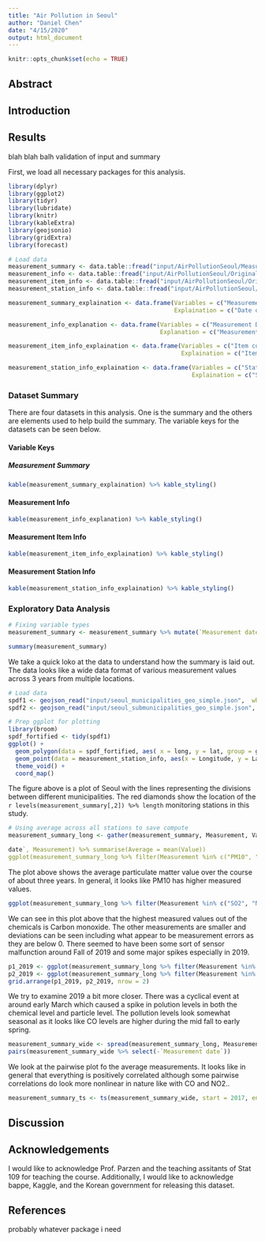 ```yaml
---
title: "Air Pollution in Seoul"
author: "Daniel Chen"
date: "4/15/2020"
output: html_document
---
```


```r
knitr::opts_chunk$set(echo = TRUE)
```

## Abstract

## Introduction

## Results

blah blah balh validation of input and summary

First, we load all necessary packages for this analysis.

```r
library(dplyr)
library(ggplot2)
library(tidyr)
library(lubridate)
library(knitr)
library(kableExtra)
library(geojsonio)
library(gridExtra)
library(forecast)
```


```r
# Load data
measurement_summary <- data.table::fread("input/AirPollutionSeoul/Measurement_summary.csv")
measurement_info <- data.table::fread("input/AirPollutionSeoul/Original Data/Measurement_info.csv")
measurement_item_info <- data.table::fread("input/AirPollutionSeoul/Original Data/Measurement_item_info.csv")
measurement_station_info <- data.table::fread("input/AirPollutionSeoul/Original Data/Measurement_station_info.csv")
```

```r
measurement_summary_explaination <- data.frame(Variables = c("Measurement Date", "Station code", "Address", "Latitude", "Longitude", "SO2", "NO2", "O3", "CO", "PM10", "PM2.5"), 
                                               Explaination = c("Date of Measurement", "Station code", "Address of monitoring station", "Latitude of station", "Longitude of station", "Average Sulfur Dioxide(ppm)", "Average Nitrogen Dioxide(ppm)", "Average Ozone(ppm)", "Average Carbon Monoxide(ppm)", "Average Particulate Matter 10µg or less (µg/m^3)", "Average Particulate Matter 2.5µg or less(µg/m^3 )"))

measurement_info_explanation <- data.frame(Variables = c("Measurement Date", "Station Code", "Item Code", "Average Value", "Instrument Status"), 
                                           Explanation = c("Measurement Date", "Station Code Primary key", "Item Code Primary Key", "Average value for given item code", "Status of instrument"))

measurement_item_info_explaination <- data.frame(Variables = c("Item code", "Item name", "Unit of measurement", "Good(blue)", "Normal(green)", "Bad(yellow)", "Very bad(Red)"), 
                                                 Explaination = c("Item code primary key", "Measured item name", "Unit of measurement", "Good value", "Normal value", "Bad value", "Very bad value"))

measurement_station_info_explaination <- data.frame(Variables = c("Station code", "Station name(district)", "Address", "Latitude", "Longitude"), 
                                                    Explaination = c("Station code primary key", "District name for station", "Address of station", "Latitude", "Longitude"))
```

### Dataset Summary

There are four datasets in this analysis. One is the summary and the others are elements used to help build the summary. The variable keys for the datasets can be seen below.   

#### Variable Keys
##### Measurement Summary
```r
kable(measurement_summary_explaination) %>% kable_styling()
```

#### Measurement Info
```r
kable(measurement_info_explanation) %>% kable_styling()
```


#### Measurement Item Info
```r
kable(measurement_item_info_explaination) %>% kable_styling()
```

#### Measurement Station Info
```r
kable(measurement_station_info_explaination) %>% kable_styling()
```

### Exploratory Data Analysis

```r
# Fixing variable types
measurement_summary <- measurement_summary %>% mutate(`Measurement date` = as.POSIXct(`Measurement date`, tz = "GMT"), `Station code` = as.factor(`Station code`), Address = as.factor(Address) )
```

```r
summary(measurement_summary)
```

We take a quick loko at the data to understand how the summary is laid out. The data looks like a wide data format of various measurement values across 3 years from multiple locations.

```r
# Load data
spdf1 <- geojson_read("input/seoul_municipalities_geo_simple.json",  what = "sp")
spdf2 <- geojson_read("input/seoul_submunicipalities_geo_simple.json",  what = "sp")

# Prep ggplot for plotting
library(broom)
spdf_fortified <- tidy(spdf1)
ggplot() +
  geom_polygon(data = spdf_fortified, aes( x = long, y = lat, group = group), fill="#69b3a2", color="white") +
  geom_point(data = measurement_station_info, aes(x = Longitude, y = Latitude), size = 4, shape = 23, fill = "darkred") +
  theme_void() +
  coord_map()
```

The figure above is a plot of Seoul with the lines representing the divisions between different municipalities. The red diamonds show the location of the `r levels(measurement_summary[,2]) %>% length` monitoring stations in this study. 

```r
# Using average across all stations to save compute
measurement_summary_long <- gather(measurement_summary, Measurement, Value, SO2:PM2.5) %>% group_by(`Measurement 
```

```r
date`, Measurement) %>% summarise(Average = mean(Value))
ggplot(measurement_summary_long %>% filter(Measurement %in% c("PM10", "PM2.5")), aes(x = `Measurement date`, y = Average, color = Measurement)) + geom_line() + ggtitle("Average Particulate Matter(ug/m^3) Measurements over time") + ylab("Average(ug/m^3)")
```

The plot above shows the average particulate matter value over the course of about three years. In general, it looks like PM10 has higher measured values.

```r
ggplot(measurement_summary_long %>% filter(Measurement %in% c("SO2", "NO2", "O3", "CO")), aes(x = `Measurement date`, y = Average, color = Measurement)) + geom_line() + ggtitle("Average Chemical Compound(ppm) Measurements over time") + ylab("Average(ppm)")
```

We can see in this plot above that the highest measured values out of the chemicals is Carbon monoxide. The other measurements are smaller and deviations can be seen including what appear to be measurement errors as they are below 0. There seemed to have been some sort of sensor malfunction around Fall of 2019 and some major spikes especially in 2019. 

```r
p1_2019 <- ggplot(measurement_summary_long %>% filter(Measurement %in% c("SO2", "NO2", "O3", "CO")) %>% filter(`Measurement date` > ymd(20190101)), aes(x = `Measurement date`, y = Average, color = Measurement)) + geom_line() + ggtitle("Average Chemical Compound(ppm) Measurements in 2019") + ylab("Average(ppm)")
p2_2019 <- ggplot(measurement_summary_long %>% filter(Measurement %in% c("PM10", "PM2.5")) %>% filter(`Measurement date` > ymd(20190101)), aes(x = `Measurement date`, y = Average, color = Measurement)) + geom_line() + ggtitle("Average Particulate Matter(ug/m^3) Measurements in 2019") + ylab("Average(ug/m^3)")
grid.arrange(p1_2019, p2_2019, nrow = 2)
```

We try to examine 2019 a bit more closer. There was a cyclical event at around early March which caused a spike in polution levels in both the chemical level and particle level. The pollution levels look somewhat seasonal as it looks like CO levels are higher during the mid fall to early spring. 

```r
measurement_summary_wide <- spread(measurement_summary_long, Measurement, Average)
pairs(measurement_summary_wide %>% select(-`Measurement date`))
```

We look at the pairwise plot fo the average measurements. It looks like in general that everything is positively correlated although some pairwise correlations do look more nonlinear in nature like  with CO and NO2.. 

```r
measurement_summary_ts <- ts(measurement_summary_wide, start = 2017, end = 2020, frequency = 1)
```


## Discussion

## Acknowledgements
I would like to acknowledge Prof. Parzen and the teaching assitants of Stat 109 for teaching the course. Additionally, I would like to acknowledge bappe, Kaggle, and the Korean government for releasing this dataset.


## References
probably whatever package i need